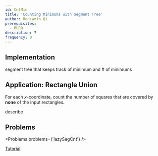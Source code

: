```yaml
---
id: CntMin
title: 'Counting Minimums with Segment Tree'
author: Benjamin Qi
prerequisites:
  - RURQ
description: ?
frequency: 0
---
```


## Implementation

segment tree that keeps track of minimum and # of minimums

## Application: Rectangle Union

<FocusProblem problem={problems.sam[0]} />

<Spoiler title="Hint">

For each $x$-coordinate, count the number of squares that are covered by
**none** of the input rectangles.

</Spoiler>

<Spoiler title="Solution">

<IncompleteSection>

describe

</IncompleteSection>

</Spoiler>

## Problems

<Problems problems={'lazySegCnt'} />

<Optional title="Permutation Tree">

[Tutorial](https://codeforces.com/blog/entry/78898)

</Optional>
